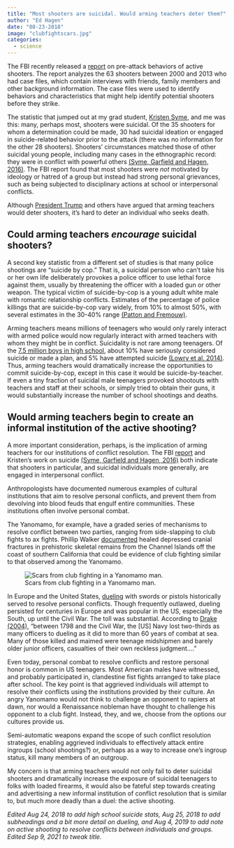 ```yaml
---
title: "Most shooters are suicidal. Would arming teachers deter them?"
author: "Ed Hagen"
date: "08-23-2018"
image: "clubfightscars.jpg"
categories:
  - science
---
```


<!-- Today, the New York Times [reported](https://www.nytimes.com/2018/08/23/us/politics/devos-guns-in-schools.html) that Betsy DeVos wants to use federal education grants to put guns in schools: -->

<!-- > WASHINGTON — The Education Department is considering whether to allow states to access federal funding set aside for academic enrichment and student services to purchase guns for educators, according to multiple people with knowledge of the plan. -->

<!-- The goal, presumably, would be to deter and respond to active shooters. Although there are many arguments against arming teachers, I want put forward three more. -->

<!-- ## Most shooters are suicidal. Would arming teachers deter them? -->

The FBI recently released a [report](https://www.fbi.gov/file-repository/pre-attack-behaviors-of-active-shooters-in-us-2000-2013.pdf) on pre-attack behaviors of active shooters. The report analyzes the 63 shooters between 2000 and 2013 who had case files, which contain interviews with friends, family members and other background information. The case files were used to identify behaviors and characteristics that might help identify potential shooters before they strike.

The statistic that jumped out at my grad student, [Kristen Syme](http://anthro.vancouver.wsu.edu/grads/syme/), and me was this: many, perhaps most, shooters were suicidal. Of the 35 shooters for whom a determination could be made, 30 had suicidal ideation or engaged in suicide-related behavior prior to the attack (there was no information for the other 28 shooters). Shooters' circumstances matched those of other suicidal young people, including many cases in the ethnographic record: they were in conflict with powerful others [(Syme, Garfield and Hagen, 2016)](https://doi.org/10.1016/j.evolhumbehav.2015.10.005). The FBI report found that most shooters were *not* motivated by ideology or hatred of a group but instead had strong personal grievances, such as being subjected to disciplinary actions at school or interpersonal conflicts.

Although [President Trump](https://twitter.com/realDonaldTrump/status/966657362789568512) and others have argued that arming teachers would deter shooters, it's hard to deter an individual who seeks death. 

## Could arming teachers *encourage* suicidal shooters?

A second key statistic from a different set of studies is that many police shootings are "suicide by cop." That is, a suicidal person who can't take his or her own life deliberately provokes a police officer to use lethal force against them, usually by threatening the officer with a loaded gun or other weapon. The typical victim of suicide-by-cop is a young adult white male with romantic relationship conflicts. Estimates of the percentage of police killings that are suicide-by-cop vary widely, from 10% to almost 50%, with several estimates in the 30-40% range [(Patton and Fremouw)](http://dx.doi.org/10.1016/j.avb.2016.03.003).

Arming teachers means millions of teenagers who would only rarely interact with armed police would now regularly interact with armed teachers with whom they might be in conflict. Suicidality is not rare among teenagers. Of the [7.5 million boys in high school](https://nces.ed.gov/fastfacts/display.asp?id=372), about 10% have seriously considered suicide or made a plan, and 5% have attempted suicide [(Lowry et al. 2014)](https://doi.org/10.1016/j.jadohealth.2013.07.024). Thus, arming teachers would dramatically increase the opportunities to commit suicide-by-cop, except in this case it would be suicide-by-teacher. If even a tiny fraction of suicidal male teenagers provoked shootouts with teachers and staff at their schools, or simply tried to obtain their guns, it would substantially increase the number of school shootings and deaths.

## Would arming teachers begin to create an informal institution of the active shooting?

A more important consideration, perhaps, is the implication of arming teachers for our institutions of conflict resolution. The FBI [report](https://www.fbi.gov/file-repository/pre-attack-behaviors-of-active-shooters-in-us-2000-2013.pdf) and Kristen's work on suicide [(Syme, Garfield and Hagen, 2016)](https://doi.org/10.1016/j.evolhumbehav.2015.10.005) both indicate that shooters in particular, and suicidal individuals more generally, are engaged in interpersonal conflict.

Anthropologists have documented numerous examples of cultural institutions that aim to resolve personal conflicts, and prevent them from devolving into blood feuds that engulf entire communities. These institutions often involve personal combat. 

The Yanomamo, for example, have a graded series of mechanisms to resolve conflict between two parties, ranging from side-slapping to club fights to ax fights. Phillip Walker [documented](https://doi.org/10.1002/ajpa.1330800305) healed depressed cranial fractures in prehistoric skeletal remains from the Channel Islands off the coast of southern California that could be evidence of club fighting similar to that observed among the Yanomamo.

![Scars from club fighting in a Yanomamo man.](clubfightscars.jpg){fig-align="center"}

In Europe and the United States, [dueling](https://en.wikipedia.org/wiki/Duel) with swords or pistols historically served to resolve personal conflicts. Though frequently outlawed, dueling  persisted for centuries in Europe and was popular in the US, especially the South, up until the Civil War. The toll was substantial. According to [Drake (2004)](https://www.smithsonianmag.com/history/duel-104161025/), "between 1798 and the Civil War, the [US] Navy lost two-thirds as many officers to dueling as it did to more than 60 years of combat at sea. Many of those killed and maimed were teenage midshipmen and barely older junior officers, casualties of their own reckless judgment...."

Even today, personal combat to resolve conflicts and restore personal honor is common in US teenagers. Most American males have witnessed, and probably participated in, clandestine fist fights arranged to take place after school. The key point is that aggrieved individuals will attempt to resolve their conflicts using the institutions provided by their culture. An angry Yanomamo would not think to challenge an opponent to rapiers at dawn, nor would a Renaissance nobleman have thought to challenge his opponent to a club fight. Instead, they, and we, choose from the options our cultures provide us. 

Semi-automatic weapons expand the scope of such conflict resolution strategies, enabling aggrieved individuals to effectively attack entire ingroups (school shootings?) or, perhaps as a way to increase one's ingroup status, kill many members of an outgroup.

My concern is that arming teachers would not only fail to deter suicidal shooters and dramatically increase the exposure of suicidal teenagers to folks with loaded firearms, it would also be fateful step towards creating and advertising a new informal institution of conflict resolution that is similar to, but much more deadly than a duel: the active shooting.

*Edited Aug 24, 2018 to add high school suicide stats, Aug 25, 2018 to add subheadings and a bit more detail on dueling, and Aug 4, 2019 to add note on active shooting to resolve conflicts between individuals and groups. Edited Sep 9, 2021 to tweak title.*
